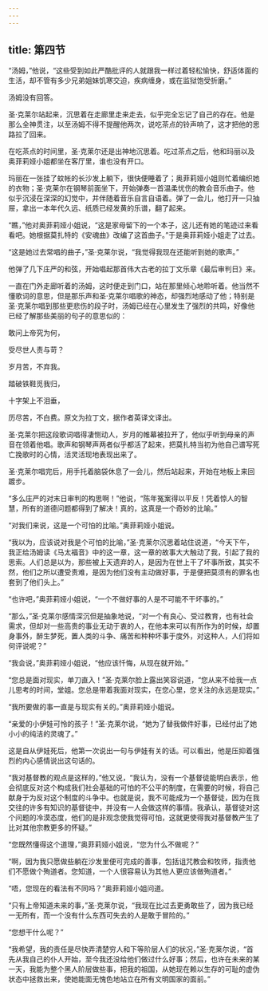 ```yaml
---
---
---
```

title: 第四节
---




“汤姆，”他说，“这些受到如此严酷批评的人就跟我一样过着轻松愉快，舒适体面的生活，却不管有多少兄弟姐妹饥寒交迫，疾病缠身，或在监狱饱受折磨。”

汤姆没有回答。

圣·克莱尔站起来，沉思着在走廊里走来走去，似乎完全忘记了自己的存在。他是那么全神贯注，以至汤姆不得不提醒他两次，说吃茶点的铃声响了，这才把他的思路拉了回来。

在吃茶点的时间里，圣·克莱尔还是出神地沉思着。吃过茶点之后，他和玛丽以及奥菲莉娅小姐都坐在客厅里，谁也没有开口。

玛丽在一张挂了蚊帐的长沙发上躺下，很快便睡着了；奥菲莉娅小姐则忙着编织她的衣物；圣·克莱尔在钢琴前面坐下，开始弹奏一首温柔忧伤的教会音乐曲子。他似乎沉浸在深深的幻觉中，并伴随着音乐自言自语着。弹了一会儿，他打开一只抽屉，拿出一本年代久远、纸质已经发黄的乐谱，翻了起来。

“瞧，”他对奥菲莉娅小姐说，“这是家母留下的一个本子，这儿还有她的笔迹过来看看吧。她根据莫扎特的《安魂曲》改编了这首曲子。”于是奥菲莉娅小姐走了过去。

“这是她过去常唱的曲子，”圣·克莱尔说，“我觉得我现在还能听到她的歌声。”

他弹了几下庄严的和弦，开始唱起那首伟大古老的拉丁文乐章《最后审判日》来。

一直在门外走廊听着的汤姆，这时便走到门口，站在那里倾心地聆听着。他当然不懂歌词的意思，但是那乐声和圣·克莱尔唱歌的神态，却强烈地感动了他；特别是圣·克莱尔唱到那些更悲伤的段子时，汤姆已经在心里发生了强烈的共鸣，好像他已经了解那些美丽的句子的意思似的：

敢问上帝究为何，

受尽世人责与苛？

岁月苦，不弃我。

踏破铁鞋觅我归，

十字架上不泪垂，

历尽苦，不白费。原文为拉丁文，据作者英译文译出。

圣·克莱尔把这段歌词唱得凄恻动人，岁月的帷幕被拉开了，他似乎听到母亲的声音在领着他唱。歌声和钢琴声两者似乎都活了起来，把莫扎特当初为他自己谱写死亡挽歌时的心情，活灵活现地表现出来了。

圣·克莱尔唱完后，用手托着脑袋休息了一会儿，然后站起来，开始在地板上来回踱步。

“多么庄严的对末日审判的构思啊！”他说，“陈年冤案得以平反！凭着惊人的智慧，所有的道德问题都得到了解决！真的，这真是一个奇妙的比喻。”

“对我们来说，这是一个可怕的比喻。”奥菲莉娅小姐说。

“我以为，应该说对我是个可怕的比喻，”圣·克莱尔沉思着站住说道，“今天下午，我正给汤姆读《马太福音》中的这一章，这一章的故事大大触动了我，引起了我的思索。人们总是以为，那些被上天遗弃的人，是因为在世上干了坏事所致，其实不然，他们之所以遭受责难，是因为他们没有主动做好事，于是便把莫须有的罪名也套到了他们头上。”

“也许吧，”奥菲莉娅小姐说，“一个不做好事的人是不可能不干坏事的。”

“那么，”圣·克莱尔感情深沉但是抽象地说，“对一个有良心、受过教育，也有社会需求，但却对一些高贵的事业无动于衷的人，在他本来可以有所作为的时候，却置身事外，醉生梦死，置人类的斗争、痛苦和种种坏事于度外，对这种人，人们将如何评说呢？”

“我会说，”奥菲莉娅小姐说，“他应该忏悔，从现在就开始。”

“您总是面对现实，单刀直入！”圣·克莱尔脸上露出笑容说道，“您从来不给我一点儿思考的时间，堂姐。您总是带着我面对现实，在您心里，您关注的永远是现实。”

“我所要做的事一直是与现实有关的。”奥菲莉娅小姐说。

“亲爱的小伊娃可怜的孩子！”圣·克莱尔说，“她为了替我做件好事，已经付出了她小小的纯洁的灵魂了。”

这是自从伊娃死后，他第一次说出一句与伊娃有关的话。可以看出，他是压抑着强烈的内心感情说出这句话的。

“我对基督教的观点是这样的，”他又说，“我认为，没有一个基督徒能明白表示，他会彻底反对这个构成我们社会基础的可怕的不公平的制度，在需要的时候，将自己献身于为反对这个制度的斗争中。也就是说，我不可能成为一个基督徒，因为在我交往的许多有知识的基督徒中，并没有一人会做这样的事情。我承认，基督徒对这个问题的冷漠态度，他们的是非观念使我觉得可怕，这就更使得我对基督教产生了比对其他宗教更多的怀疑。”

“您既然懂得这个道理，”奥菲莉娅小姐说，“您为什么不做呢？”

“啊，因为我只愿做些躺在沙发里便可完成的善事，包括诅咒教会和牧师，指责他们不愿做个殉道者。您知道，一个人很容易认为其他人更应该做殉道者。”

“唔，您现在的看法有不同吗？”奥菲莉娅小姐问道。

“只有上帝知道未来的事，”圣·克莱尔说，“我现在比过去更勇敢些了，因为我已经一无所有，而一个没有什么东西可失去的人是敢于冒险的。”

“您想干什么呢？”

“我希望，我的责任是尽快弄清楚穷人和下等阶层人们的状况，”圣·克莱尔说，“首先从我自己的仆人开始，至今我还没给他们做过什么好事；然后，也许在未来的某一天，我能为整个黑人阶层做些事，把我的祖国，从她现在赖以生存的可耻的虚伪状态中拯救出来，使她能面无愧色地站立在所有文明国家的面前。”